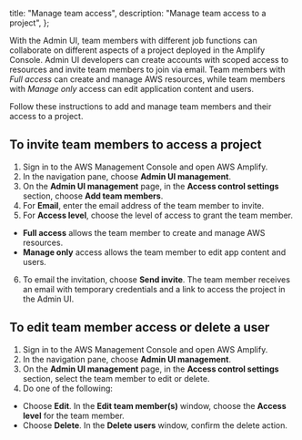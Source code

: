   title: "Manage team access",
  description: "Manage team access to a project",
};



With the Admin UI, team members with different job functions can collaborate on different aspects of a project deployed in the Amplify Console. Admin UI developers can create accounts with scoped access to resources and invite team members to join via email. Team members with *Full access* can create and manage AWS resources, while team members with *Manage only* access can edit application content and users.

Follow these instructions to add and manage team members and their access to a project.

## To invite team members to access a project

1. Sign in to the AWS Management Console and open AWS Amplify.
2. In the navigation pane, choose **Admin UI management**.
3. On the **Admin UI management** page, in the **Access control settings** section, choose **Add team members**.
4. For **Email**, enter the email address of the team member to invite. 
5. For **Access level**, choose the level of access to grant the team member.
  * **Full access** allows the team member to create and manage AWS resources.
  * **Manage only** access allows the team member to edit app content and users.
6. To email the invitation, choose **Send invite**. The team member receives an email with temporary credentials and a link to access the project in the Admin UI.

## To edit team member access or delete a user
1. Sign in to the AWS Management Console and open AWS Amplify.
2. In the navigation pane, choose **Admin UI management**.
3. On the **Admin UI management** page, in the **Access control settings** section, select the team member to edit or delete.
4. Do one of the following:
  * Choose **Edit**. In the **Edit team member(s)** window, choose the **Access level** for the team member.
  * Choose **Delete**. In the **Delete users** window, confirm the delete action.